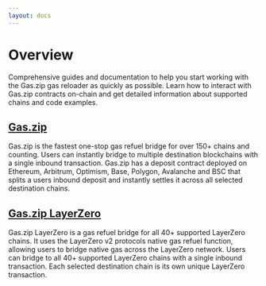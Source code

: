 ```yaml
---
layout: docs
---
```


# Overview

Comprehensive guides and documentation to help you start working with the Gas.zip gas reloader as quickly as possible. Learn how to interact with Gas.zip contracts on-chain and get detailed information about supported chains and code examples.

## <a href="./gas">Gas.zip</a>

Gas.zip is the fastest one-stop gas refuel bridge for over 150+ chains and counting. Users can instantly bridge to multiple destination blockchains with a single inbound transaction. Gas.zip has a deposit contract deployed on Ethereum, Arbitrum, Optimism, Base, Polygon, Avalanche and BSC that splits a users inbound deposit and instantly settles it across all selected destination chains.

## <a href="./layerzero">Gas.zip LayerZero</a>

Gas.zip LayerZero is a gas refuel bridge for all 40+ supported LayerZero chains. It uses the LayerZero v2 protocols native gas refuel function, allowing users to bridge native gas across the LayerZero network. Users can bridge to all 40+ supported LayerZero chains with a single inbound transaction. Each selected destination chain is its own unique LayerZero transaction.
